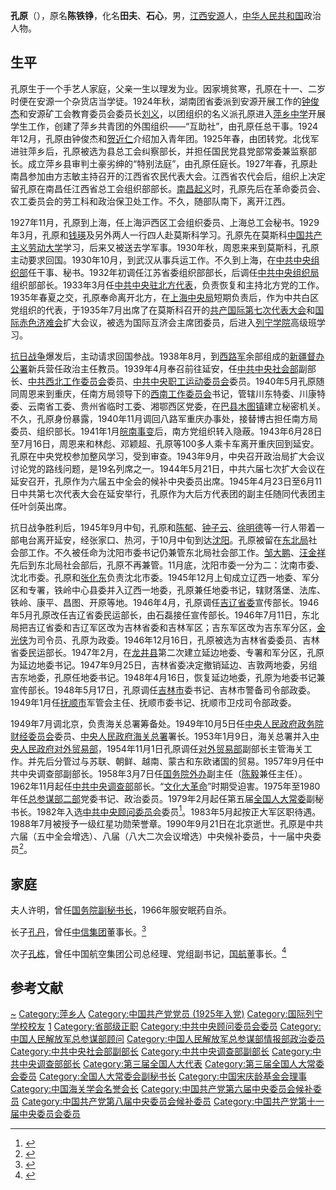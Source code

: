 '''孔原'''（{{bd|1906年|9月6日|1990年|9月21日}}），原名'''陈铁铮'''，化名'''田夫'''、'''石心'''，男，[[江西|江西]][[安源|安源]]人，[[中华人民共和国|中华人民共和国]]政治人物。

== 生平 ==
孔原生于一个手艺人家庭，父亲一生以理发为业。因家境贫寒，孔原在十一、二岁时便在安源一个杂货店当学徒。1924年秋，湖南团省委派到安源开展工作的[[钟俊杰|钟俊杰]]和安源矿工会教育委员会委员长[[刘义|刘义]]，以团组织的名义派孔原进入[[萍乡中学|萍乡中学]]开展学生工作，创建了萍乡共青团的外围组织——“互助社”，由孔原任总干事。1924年12月，孔原由钟俊杰和[[贺近仁|贺近仁]]介绍加入青年团。1925年春，由团转党。北伐军进驻萍乡后，孔原被选为县总工会纠察部长，并担任国民党县党部常委兼监察部长。成立萍乡县审判土豪劣绅的“特别法庭”，由孔原任庭长。1927年春，孔原赴南昌参加由方志敏主持召开的江西省农民代表大会。江西省农代会后，组织上决定留孔原在南昌任江西省总工会组织部部长。[[南昌起义|南昌起义]]时，孔原先后在革命委员会、农工委员会的劳工科和政治保卫处工作。不久，随部队南下，离开江西。

1927年11月，孔原到上海，任上海沪西区工会组织委员、上海总工会秘书。1929年3月，孔原和[[钱瑛_(1903年)|钱瑛]]及另外两人一行四人赴莫斯科学习。孔原先在莫斯科[[中国共产主义劳动大学|中国共产主义劳动大学]]学习，后来又被送去学军事。1930年秋，周恩来来到莫斯科，孔原主动要求回国。1930年10月，到武汉从事兵运工作。不久到上海，在[[中共中央组织部|中共中央组织部]]任干事、秘书。1932年初调任江苏省委组织部部长，后调任[[中共中央组织局|中共中央组织局]]组织部部长。1933年3月任[[北方局|中共中央驻北方代表]]，负责恢复和主持北方党的工作。1935年春夏之交，孔原奉命离开北方，在[[上海中央局|上海中央局]]短期负责后，作为中共白区党组织的代表，于1935年7月出席了在莫斯科召开的[[共产国际第七次代表大会|共产国际第七次代表大会]]和[[国际赤色济难会|国际赤色济难会]]扩大会议，被选为国际互济会主席团委员，后进入[[列宁学院|列宁学院]]高级班学习。

[[抗日战争|抗日战争]]爆发后，主动请求回国参战。1938年8月，到[[西路军|西路军]]余部组成的[[新疆督办公署|新疆督办公署]]新兵营任政治主任教员。1939年4月奉召前往延安，任[[中共中央社会部|中共中央社会部]]副部长、[[中共西北工作委员会|中共西北工作委员会]]委员、[[中共中央职工运动委员会|中共中央职工运动委员会]]委员。1940年5月孔原随同周恩来到重庆，任南方局领导下的[[中共西南工作委员会|西南工作委员会]]书记，管辖川东特委、川康特委、云南省工委、贵州省临时工委、湘鄂西区党委，在[[巴县|巴县]][[木图镇|木图镇]]建立秘密机关。不久，孔原身份暴露，1940年11月调回八路军重庆办事处，接替博古担任南方局委员、组织部长。1941年1月[[皖南事变|皖南事变]]后，南方党组织转入隐蔽。1943年6月28日至7月16日，周恩来和林彪、邓颖超、孔原等100多人乘卡车离开重庆回到延安。孔原在中央党校参加整风学习，受到审查。1943年9月，中央召开政治局扩大会议讨论党的路线问题，是19名列席之一。1944年5月21日，中共六届七次扩大会议在延安召开，孔原作为六届五中全会的候补中央委员出席。1945年4月23日至6月11日中共第七次代表大会在延安举行，孔原作为大后方代表团的副主任随同代表团主任叶剑英出席。

抗日战争胜利后，1945年9月中旬，孔原和[[陈郁_(1901年)|陈郁]]、[[钟子云|钟子云]]、[[徐明德|徐明德]]等一行人带着一部电台离开延安，经张家口、热河，于10月中旬到达[[沈阳|沈阳]]。孔原被留在[[中共中央东北局|东北局]]社会部工作。不久被任命为沈阳市委书记仍兼管东北局社会部工作。[[邹大鹏|邹大鹏]]、[[汪金祥|汪金祥]]先后到东北局社会部后，孔原不再兼管。11月底，沈阳市委一分为二：沈南市委、沈北市委。孔原和[[张化东|张化东]]负责沈北市委。1945年12月上旬成立辽西一地委、军分区和专署，铁岭中心县委并入辽西一地委，孔原兼任地委书记，辖财落堡、法库、铁岭、康平、昌图、开原等地。1946年4月，孔原调任[[吉辽省委|吉辽省委]]宣传部长。1946年5月孔原改任吉辽省委民运部长，由石磊接任宣传部长。1946年7月11日，东北局把吉辽省委和吉辽军区改为吉林省委和吉林军区；吉东军区改为吉东军分区，[[金光侠|金光侠]]为司令员、孔原为政委。1946年12月16日，孔原被选为吉林省委委员、吉林省委民运部长。1947年2月，在[[龙井县|龙井县]]第二次建立延边地委、专署和军分区，孔原为延边地委书记。1947年9月25日，吉林省委决定撤销延边、吉敦两地委，另组吉东地委，孔原任地委书记。1948年4月16日，恢复延边地委，孔原为地委书记兼宣传部长。1948年5月17日，孔原调任[[吉林市|吉林市]]委书记、吉林市警备司令部政委。1949年1月任[[抚顺市|抚顺市]]军管会主任、抚顺市委书记、抚顺市卫戍司令部政委。

1949年7月调北京，负责海关总署筹备处。1949年10月5日任[[中央人民政府政务院|中央人民政府政务院]][[政务院财政经济委员会|财经委员会]]委员、[[中央人民政府海关总署|中央人民政府海关总署]]署长。1953年1月9日，海关总署并入[[中央人民政府对外贸易部|中央人民政府对外贸易部]]，1954年11月1日孔原调任[[中华人民共和国对外贸易部|对外贸易部]]副部长主管海关工作。并先后分管过与苏联、朝鲜、越南、蒙古和东欧诸国的贸易。1957年9月任中共中央调查部副部长。1958年3月7日任[[国务院外事办|国务院外办]]副主任（[[陈毅|陈毅]]兼任主任）。1962年11月起任[[中共中央调查部|中共中央调查部]]部长。“[[文化大革命|文化大革命]]”时期受迫害。1975年至1980年任[[中国人民解放军总参谋部情报部|总参谋部二部]]党委书记、政治委员。1979年2月起任第五届[[全国人大常委|全国人大常委]]副秘书长。1982年入选[[中共中央顾问委员会|中共中央顾问委员会]]委员<ref>{{Cite web |url=http://dangshi.people.com.cn/GB/11477448.html |title="什么叫海关都不清楚" 周恩来点将孔原筹建海关总署 |access-date=2011-02-27 |archive-date=2019-04-10 |archive-url=https://web.archive.org/web/20190410203250/http://dangshi.people.com.cn/GB/11477448.html |dead-url=no }}</ref>。1983年5月起按正大军区职待遇。1988年7月被授予一级红星功勋荣誉章。1990年9月21日在北京逝世。孔原是中共六届（五中全会增选）、八届（八大二次会议增选）中央候补委员，十一届中央委员<ref>{{cite book |author1=中共中央组织部 |author2=中共中央党史研究室 |title=中国共产党历届中央委员大辞典 1921-2003 |publisher=中共党史出版社 |location=北京 |year=2004 |isbn=7-80136-952-1 |page=296}}</ref>。

==家庭==
夫人许明，曾任[[中华人民共和国国务院副秘书长|国务院副秘书长]]，1966年服安眠药自杀。

长子[[孔丹|孔丹]]，曾任[[中国中信集团|中信集团]]董事长。<ref>{{Cite news|url=http://finance.sina.com.cn/leadership/crz/20140806/111819928799.shtml|title=孔丹在王岐山催促下完成口述史:与秦晓骂架未粗口成章|accessdate=2017-01-21|archive-date=2021-02-15|archive-url=https://web.archive.org/web/20210215155140/http://finance.sina.com.cn/leadership/crz/20140806/111819928799.shtml|dead-url=no}}</ref>

次子[[孔栋|孔栋]]，曾任中国航空集团公司总经理、党组副书记，[[中国国际航空|国航]]董事长。<ref>{{Cite web|url=http://politics.people.com.cn/GB/16746087.html|title=国航董事长孔栋辞职|accessdate=2017-01-21|last=|work=人民网|language=zh-cn|archive-date=2020-05-30|archive-url=https://web.archive.org/web/20200530223421/http://politics.people.com.cn/GB/16746087.html|dead-url=no}}</ref>

== 参考文献 ==
{{Reflist}}

{{start box}}
{{s-ppo|cpc}}
{{s-before|？}}
{{s-title|[[中共中央组织局|中共中央组织局]]主任|1932年－1933年1月}}
{{s-after|[[李维汉|李维汉]]}}
{{s-before|[[李克农|李克农]]}}
{{s-title|[[中共中央调查部|中共中央调查部]]部长|1962年11月－1967年}}
{{s-after|中央调查部军管小组集体负责}}
{{s-gov|prc}}
{{s-new}}
{{s-title|[[中央人民政府海关总署|中央人民政府海关总署]]署长|1949年10月－1953年1月}}
{{s-vacant|next=[[王润生|王润生]]|as=[[中华人民共和国海关总署|中华人民共和国海关总署]]署长}}
{{s-mil|pla}}
{{s-before|[[周士第|周士第]]}}
{{s-title|[[中国人民解放军总参谋部|中国人民解放军总参谋部]]顾问|1980年3月－1988年9月}}
{{s-after|[[江文_(1914年)|江文]]}}
{{end box}}

{{Navboxes 
| title  = 孔原在[[中央人民政府政务院|中央人民政府政务院]]的职务
| list1  =
{{中央人民政府政务院}}
}}
{{Navboxes 
| title  = 孔原在[[中国宋庆龄基金会|中国宋庆龄基金会]]的职务
| list1  =
{{宋庆龄基金会第一届理事会}}
}}
{{中共中央组织部部长}}

{{Authority control}}
{{DEFAULTSORT:Kong孔}}
[[Category:陈姓|~]]
[[Category:萍乡人|Category:萍乡人]]
[[Category:中国共产党党员_(1925年入党)|Category:中国共产党党员 (1925年入党)]]
[[Category:国际列宁学校校友|Category:国际列宁学校校友]]
[[Category:中华人民共和国海关总署署长|1]]
[[Category:省部级正职|Category:省部级正职]]
[[Category:中共中央顾问委员会委员|Category:中共中央顾问委员会委员]]
[[Category:中国人民解放军总参谋部顾问|Category:中国人民解放军总参谋部顾问]]
[[Category:中国人民解放军总参谋部情报部政治委员|Category:中国人民解放军总参谋部情报部政治委员]]
[[Category:中共中央社会部副部长|Category:中共中央社会部副部长]]
[[Category:中共中央调查部副部长|Category:中共中央调查部副部长]]
[[Category:中共中央调查部部长|Category:中共中央调查部部长]]
[[Category:第三届全国人大代表|Category:第三届全国人大代表]]
[[Category:第三届全国人大常委会委员|Category:第三届全国人大常委会委员]]
[[Category:全国人大常委会副秘书长|Category:全国人大常委会副秘书长]]
[[Category:中国宋庆龄基金会理事|Category:中国宋庆龄基金会理事]]
[[Category:中国海关学会名誉会长|Category:中国海关学会名誉会长]]
[[Category:中国共产党第六届中央委员会候补委员|Category:中国共产党第六届中央委员会候补委员]]
[[Category:中国共产党第八届中央委员会候补委员|Category:中国共产党第八届中央委员会候补委员]]
[[Category:中国共产党第十一届中央委员会委员|Category:中国共产党第十一届中央委员会委员]]